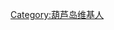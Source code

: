 {{Userbox
  |id=[[File:Huludao.png|50px]]
  |id-c=pink
  |info=<span lang="zh-cn">该用户现在或曾经居住于'''[[葫芦岛市]]'''。</span>
  |info-c=#E6E6FA
  |info-s=9
  |border-c=black
}}
[[Category:葫芦岛维基人]]